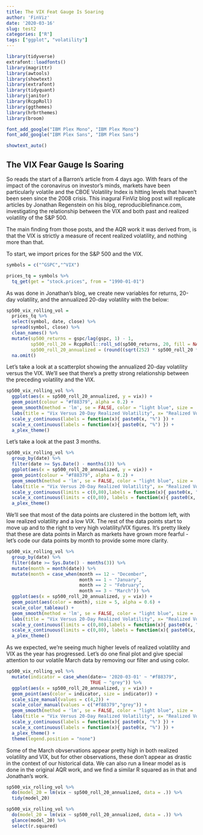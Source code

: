 ```yaml
---
title: The VIX Feat Gauge Is Soaring
author: 'FinViz'
date: '2020-03-16'
slug: test2
categories: ["R"]
tags: ["ggplot", "volatility"]
---
```


```r
library(tidyverse)
extrafont::loadfonts()
library(magrittr)
library(awtools)
library(showtext)
library(extrafont)
library(tidyquant)
library(janitor)
library(RcppRoll)
library(ggthemes)
library(hrbrthemes)
library(broom)

font_add_google("IBM Plex Mono", "IBM Plex Mono")
font_add_google("IBM Plex Sans", "IBM Plex Sans")

showtext_auto()
```

## The VIX Fear Gauge Is Soaring

So reads the start of a Barron's article from 4 days ago. With fears of the impact of the coronavirus on investor's minds, markets have been particularly volatile and the CBOE Volatility Index is hitting levels that haven't been seen since the 2008 crisis. This inagural FinViz blog post will replicate articles by Jonathan Regenstein on his blog, reproduciblefinance.com, investigating the relationship between the VIX and both past and realized volatility of the S&P 500.

The main finding from those posts, and the AQR work it was derived from, is that the VIX is strictly a measure of recent realized volatility, and nothing more than that.

To start, we import prices for the S&P 500 and the VIX.

```r
symbols = c("^GSPC","^VIX")

prices_tq = symbols %>% 
  tq_get(get = "stock.prices", from = "1990-01-01")
```

As was done in Jonathan's blog, we create new variables for returns, 20-day volatility, and the annualized 20-day volatility with the below:

```r
sp500_vix_rolling_vol = 
  prices_tq %>%  
  select(symbol, date, close) %>% 
  spread(symbol, close) %>% 
  clean_names() %>% 
  mutate(sp500_returns = gspc/lag(gspc, 1) - 1,
         sp500_roll_20 = RcppRoll::roll_sd(sp500_returns, 20, fill = NA, align = "right"),
         sp500_roll_20_annualized = (round((sqrt(252) * sp500_roll_20 * 100), 2))) %>% 
  na.omit()
```

Let's take a look at a scatterplot showing the annualized 20-day volatility versus the VIX. We'll see that there's a pretty strong relationship between the preceding volatility and the VIX.

```r
sp500_vix_rolling_vol %>%
  ggplot(aes(x = sp500_roll_20_annualized, y = vix)) +
  geom_point(colour = "#f88379", alpha = 0.2) +
  geom_smooth(method = 'lm', se = FALSE, color = "light blue", size = .5) +
  labs(title = "Vix Versus 20-Day Realized Volatility", x= "Realized Volatility Preceding 20 Trading Days", y= "VIX") +
  scale_y_continuous(labels = function(x){ paste0(x, "%") }) +
  scale_x_continuous(labels = function(x){ paste0(x, "%") }) +
  a_plex_theme()
```

Let's take a look at the past 3 months.

```r
sp500_vix_rolling_vol %>%
  group_by(date) %>% 
  filter(date >= Sys.Date() - months(3)) %>% 
  ggplot(aes(x = sp500_roll_20_annualized, y = vix)) +
  geom_point(colour = "#f88379", alpha = 0.2) +
  geom_smooth(method = 'lm', se = FALSE, color = "light blue", size = .5) +
  labs(title = "Vix Versus 20-Day Realized Volatility", x= "Realized Volatility Preceding 20 Trading Days", y= "VIX") +
  scale_y_continuous(limits = c(0,80),labels = function(x){ paste0(x, "%") }) +
  scale_x_continuous(limits = c(0,80), labels = function(x){ paste0(x, "%") }) +
  a_plex_theme() 
```

We'll see that most of the data points are clustered in the bottom left, with low realized volatility and a low VIX. The rest of the data points start to move up and to the right to very high volatility/VIX figures. It's pretty likely that these are data points in March as markets have grown more fearful - let's code our data points by month to provide some more clarity.

```r
sp500_vix_rolling_vol %>%
  group_by(date) %>% 
  filter(date >= Sys.Date() - months(3)) %>% 
  mutate(month = month(date)) %>%
  mutate(month = case_when(month == 12 ~ "December",
                           month == 1 ~ "January",
                           month == 2 ~ "February",
                           month == 3 ~ "March")) %>% 
  ggplot(aes(x = sp500_roll_20_annualized, y = vix)) +
  geom_point(aes(color = month), size = 5, alpha = 0.6) +
  scale_color_tableau() +
  geom_smooth(method = 'lm', se = FALSE, color = "light blue", size = .5) +
  labs(title = "Vix Versus 20-Day Realized Volatility", x= "Realized Volatility Preceding 20 Trading Days", y= "VIX") +
  scale_y_continuous(limits = c(0,80),labels = function(x){ paste0(x, "%") }) +
  scale_x_continuous(limits = c(0,80), labels = function(x){ paste0(x, "%") }) +
  a_plex_theme() 
```

As we expected, we're seeing much higher levels of realized volatility and VIX as the year has progressed. Let's do one final plot and give special attention to our volatile March data by removing our filter and using color.

```r
sp500_vix_rolling_vol %>%
  mutate(indicator = case_when(date>= '2020-03-01' ~ "#f88379",
                               TRUE ~ "grey")) %>% 
  ggplot(aes(x = sp500_roll_20_annualized, y = vix)) +
  geom_point(aes(color = indicator, size = indicator)) +
  scale_size_manual(values = c(4,2)) +
  scale_color_manual(values = c("#f88379","grey")) +
  geom_smooth(method = 'lm', se = FALSE, color = "light blue", size = .5) +
  labs(title = "Vix Versus 20-Day Realized Volatility", x= "Realized Volatility Preceding 20 Trading Days", y= "VIX") +
  scale_y_continuous(labels = function(x){ paste0(x, "%") }) +
  scale_x_continuous(labels = function(x){ paste0(x, "%") }) +
  a_plex_theme() +
  theme(legend.position = "none")
```

Some of the March obvservations appear pretty high in both realized volatility and VIX, but for other observations, these don't appear as drastic in the context of our historical data. We can also run a linear model as is done in the original AQR work, and we find a similar R squared as in that and Jonathan's work.

```r
sp500_vix_rolling_vol %>% 
  do(model_20 = lm(vix ~ sp500_roll_20_annualized, data = .)) %>% 
  tidy(model_20)
```
```r
sp500_vix_rolling_vol %>% 
  do(model_20 = lm(vix ~ sp500_roll_20_annualized, data = .)) %>% 
  glance(model_20) %>% 
  select(r.squared)
```
